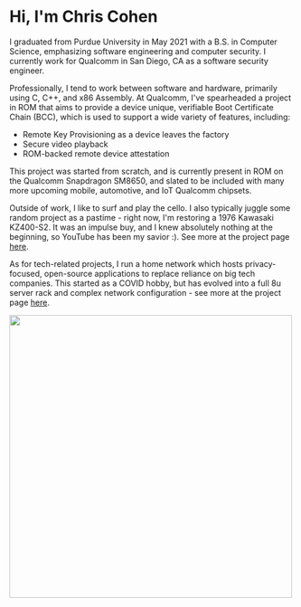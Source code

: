 
<NextSeo
  title="About"
  description="Information about me and this website."
/>

# Hi, I'm Chris Cohen

I graduated from Purdue University in May 2021 with a B.S. in Computer Science, emphasizing software engineering and computer security. I currently work for Qualcomm in San Diego, CA as a software security engineer.

Professionally, I tend to work between software and hardware, primarily using C, C++, and x86 Assembly. At Qualcomm, I've spearheaded a project in ROM that aims to provide a device unique, verifiable Boot Certificate Chain (BCC), which is used to support a wide variety of features, including:

- Remote Key Provisioning as a device leaves the factory
- Secure video playback
- ROM-backed remote device attestation

This project was started from scratch, and is currently present in ROM on the Qualcomm Snapdragon SM8650, and slated to be included with many more upcoming mobile, automotive, and IoT Qualcomm chipsets.

Outside of work, I like to surf and play the cello. I also typically juggle some random project as a pastime - right now, I'm restoring a 1976 Kawasaki KZ400-S2. It was an impulse buy, and I knew absolutely nothing at the beginning, so YouTube has been my savior :). See more at the project page <a href="/projects/motorcycle">here</a>.

As for tech-related projects, I run a home network which hosts privacy-focused, open-source applications to replace reliance on big tech companies. This started as a COVID hobby, but has evolved into a full 8u server rack and complex network configuration - see more at the project page <a href="/projects/homelab">here</a>.

<img
  src="/images/me.jpg"
  height="auto"
  width="500"
/>
